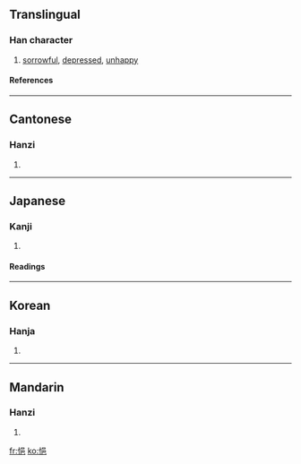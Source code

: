 ==Translingual==
===Han character===
{{Han char|rn=61|rad=心|as=07|sn=10|four=9601<sub>7</sub>|canj=心口日山 (PRAU)}}
# [[sorrowful]], [[depressed]], [[unhappy]]
====References====
{{Han ref|kx=0387.130|dkj=10655|dj=0719.230|hdz=42305.060|uh=6092|ud=24722|bh=D1A5|bd=53669}}
----
==Cantonese==
===Hanzi===
{{yue-hanzi|jyut=|y=yap1}}
# {{defn|Cantonese}}
----
==Japanese==
===Kanji===
{{ja-kanji|grade=|rs=心07}}
# {{defn|Japanese}} 
====Readings====
{{ja-readings|on=[[ゆう]] (yū)|kun=[[うれえる]] (ureeru)}}
----
==Korean==
===Hanja===
{{ko-hanja|hangeul=읍|eumhun=|rv=eup|mr=ŭp|y=up}}
# {{defn|Korean}}
----
==Mandarin==
===Hanzi===
{{cmn-hanzi|pin=[[yì]] ([[yi4]])|wg=i<sup>4</sup>}}
# {{defn|Mandarin}}

[[fr:悒]]
[[ko:悒]]